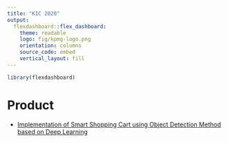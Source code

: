 ```yaml
---
title: "KIC 2020"
output: 
  flexdashboard::flex_dashboard:
    theme: readable
    logo: fig/kpmg-logo.png
    orientation: columns
    source_code: embed
    vertical_layout: fill
---
```


```r
library(flexdashboard)
```

Product {data-icon="fa-shopping-cart"}
====================================================================================

- [Implementation of Smart Shopping Cart using Object Detection Method based on Deep Learning](paper/index.pdf)